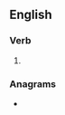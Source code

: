 ==English==

===Verb===
{{head|en|verb form}}

# {{en-third-person singular of|perambulate}}

===Anagrams===
* {{anagrams|en|a=aabeelmprstu|preambulates}}